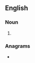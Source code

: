 ==English==

===Noun===
{{head|en|noun form}}

# {{plural of|repatriation|lang=en}}

===Anagrams===
* {{anagrams|en|a=aaeiinoprrstt|reparationist}}